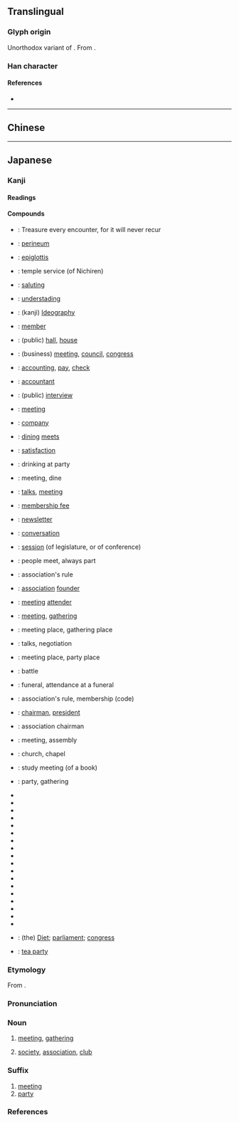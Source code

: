 {{also|會}}
{{character info/new}}
==Translingual==
{{ja-forms|会|会|[[會]]}}
{{stroke order|type=animate}}

===Glyph origin===
Unorthodox variant of {{l|mul|會}}. From {{w|cursive script (East Asia)|cursive script}}.

===Han character===
{{Han char|rn=9|rad=人|as=04|sn=6|four=8073.1|canj=OMMI|ids=⿱人云,⿱亼𠫔}}

====References====
* {{Han ref|kx=0096.121|dkj=00460|dj=0204.110|hdz=10116.030|uh=4F1A|ud=20250}}

----

==Chinese==
{{zh-see|會|sv}}

----

==Japanese==
{{ja-see-also|会する}}
{{ja-kanji forms|会|會}}

===Kanji===
{{ja-kanji|grade=2|rs=人04|kyu=會}}

====Readings====
{{ja-readings
|goon=え<ゑ, け<け<くゑ
|kanon=かい<くわい
|kun=あ-う<あ-ふ
|nanori=あい<あひ, い
}}

====Compounds====
{{der-top|Compounds}}
* {{ja-r|一期一会|いちごいちえ}}: Treasure every encounter, for it will never recur
* {{ja-r|会陰|えいん}}: [[perineum]]
* {{ja-r|会厭|え.えん}}: [[epiglottis]]
* {{ja-r|会式|えしき}}: temple service (of Nichiren)
* {{ja-r|会釈|えしゃく}}: [[saluting]]
* {{ja-r|会得|えとく}}: [[understading]]
* {{ja-r|会意|かい.い}}: (kanji) [[Ideography]]
* {{ja-r|会員|かい.いん}}: [[member]]
* {{ja-r|会館|かいかん}}: (public) [[hall]], [[house]]
* {{ja-r|会議|かいぎ}}: (business) [[meeting]], [[council]], [[congress]]
* {{ja-r|会計|かいけい}}: [[accounting]], [[pay]], [[check]]
* {{ja-r|会計士|かいけいし}}: [[accountant]]
* {{ja-r|会見|かいけん}}: (public) [[interview]]
* {{ja-r|会合|かいごう}}: [[meeting]]
* {{ja-r|会社|かいしゃ}}: [[company]]
* {{ja-r|会食|かいしょく}}: [[dining]] [[meets]]
* {{ja-r|会心|かいしん}}: [[satisfaction]]
* {{ja-r|会飲|かい.いん}}: drinking at party
* {{ja-r|会席|かいせき}}: meeting, dine
* {{ja-r|会談|かいだん}}: [[talks]], [[meeting]]
* {{ja-r|会費|かいひ}}: [[membership fee]]
* {{ja-r|会報|かいほう}}: [[newsletter]]
* {{ja-r|会話|かいわ}}: [[conversation]]
* {{ja-r|会期|かいき}}: [[session]] (of legislature, or of conference)
* {{ja-r|会者定離|えしゃじょうり}}: people meet, always part
* {{ja-r|会規|かいき}}: association's rule
* {{ja-r|会主|かいしゅ}}: [[association]] [[founder]]
* {{ja-r|会衆|かいしゅう}}: [[meeting]] [[attender]]
* {{ja-r|会集|かいしゅう}}: [[meeting]], [[gathering]]
* {{ja-r|会所|かいしょ}}: meeting place, gathering place
* {{ja-r|会商|かいしょう}}: talks, negotiation
{{der-mid}}
* {{ja-r|会場|かいじょう}}: meeting place, party place
* {{ja-r|会戦|かいせん}}: battle
* {{ja-r|会葬|かいそう}}: funeral, attendance at a funeral
* {{ja-r|会則|かいそく}}: association's rule, membership (code)
* {{ja-r|会長|かいちょう}}: [[chairman]], [[president]]
* {{ja-r|会頭|かいとう}}: association chairman
* {{ja-r|会同|かいどう}}: meeting, assembly
* {{ja-r|会堂|かいどう}}: church, chapel
* {{ja-r|会読|かいどく}}: study meeting (of a book)
* {{ja-r|会派|かいは}}: party, gathering
* {{ja-r|開会|かいかい}}
* {{ja-r|学会|がっかい}}
* {{ja-r|教会|きょうかい}}
* {{ja-r|協会|きょうかい}}
* {{ja-r|国会|こっかい}}
* {{ja-r|散会|さんかい}}
* {{ja-r|司会|しかい}}
* {{ja-r|集会|しゅうかい}}
* {{ja-r|照会|しょうかい}}
* {{ja-r|商会|しょうかい}}
* {{ja-r|盛会|せいかい}}
* {{ja-r|総会|そうかい}}
* {{ja-r|株主総会|かぶぬしそうかい}}
* {{ja-r|法会|ほうえ}}
* {{ja-r|閉会|へいかい}}
* {{ja-r|密会|みっかい}}
* {{ja-r|民会|みんかい}}
* {{ja-r|流会|りゅうかい}}
* {{ja-r|議会|ぎかい}}: (the) [[Diet]]; [[parliament]]; [[congress]]
* {{ja-r|茶会|ちゃかい}}: [[tea party]]
{{der-bottom}}

===Etymology===
{{ja-kanjitab|かい|yomi=o}}
From {{der|ja|ltc|-}} {{ltc-l|會|id=1}}.

===Pronunciation===
{{ja-pron|yomi=kanon|かい|acc=1|acc_ref=DJR,NHK}}

===Noun===
{{ja-noun|kyu=會|かい|hhira=くわい}}

# [[meeting]], [[gathering]]
#: {{ja-usex|'''会を[[催す]]|かい を もよおす|hold a '''meeting'''; throw a '''party'''}}
#: {{ja-usex|'''会に[[出る]]|かい に でる|attend a '''meeting [party]'''}}
# [[society]], [[association]], [[club]]
#: {{ja-usex|'''会'''を[[組織]]する|かい を そしき する|form [organize] an '''association'''}}
#: {{ja-usex|'''会'''に[[入る]]|かい に はいる|join a '''club'''}}
#: {{ja-usex|'''会'''を[[脱退]]する|かい を だったい する|leave a '''club'''}}
#: {{ja-usex|'''会'''を[[抜ける]]|かい を ぬける|quit a '''club'''}}

===Suffix===
{{ja-pos|suffix|kyu=會|かい|hhira=くわい}}

# [[meeting]]
# [[party]]

===References===
<references/>